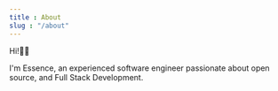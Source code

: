 ```yaml
---
title : About
slug : "/about"
---
```

Hi!👋🏾 

I'm Essence, an experienced software engineer passionate about open source, and Full Stack Development. 
